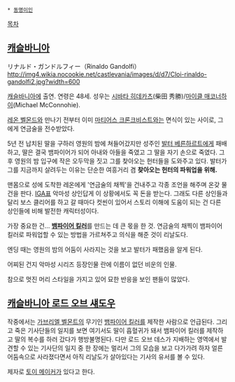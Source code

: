  * [[동명이인]]

[[목차]]

== [[캐슬바니아]] ==
リナルド・ガンドルフィー（Rinaldo Gandolfi）
http://img4.wikia.nocookie.net/castlevania/images/d/d7/Cloi-rinaldo-gandolfi2.jpg?width=600

[[캐슬바니아]]에 출연. 연령은 48세. 성우는 [[시바타 히데카츠]](柴田 秀勝)/[[마이클 매코너하이]](Michael McConnohie).

[[레온 벨몬드]]와 만나기 전부터 이미 [[마티어스 크론크비스트]]와는 면식이 있는 사이로, 그에게 연금술을 전수받았다.

5년 전 납치된 딸을 구하러 영원의 밤에 쳐들어갔지만 성주인 [[발터 베른하르트]]에게 패배하고, 딸은 결국 뱀파이어가 되어 아내와 아들을 죽였고 그 딸을 자기 손으로 죽였다. 그 후 영원의 밤 입구에 작은 오두막을 짓고 그를 찾아오는 헌터들을 도와주고 있다. 발터가 그를 지금까지 살려두는 이유는 단순한 여흥거리 겸 '''찾아오는 헌터의 파워업을 위해.'''

맨몸으로 성에 도착한 레온에게 '연금술의 채찍'을 건내주고 각종 조언을 해주며 온갖 물건을 판다. [[IGA]]표 악마성 상인답게 이 상황에서도 꼭 돈을 받는다. 그래도 다른 상인들과 달리 보스 클리어를 하고 갈 때마다 컷씬이 있어서 스토리 이해에 도움이 되는 건 다른 상인들에 비해 발전한 캐릭터성이다.

가장 중요한 건… '''[[뱀파이어 킬러]]'''를 만드는 데 큰 몫을 한 것. 연금술의 채찍이 뱀파이어 킬러로 파워업할 수 있는 방법을 가르쳐주고 의식을 해준 것이 리날도다.

엔딩 때는 영원의 밤의 어둠이 사라지는 것을 보고 발터가 패했음을 알게 된다.

어찌된 건지 악마성 시리즈 등장인물 란에 이름이 없던 비운의 인물.

참으로 멋진 머리 스타일을 가지고 있어 묘한 반응을 보인 팬들이 많았다.

== [[캐슬바니아 로드 오브 섀도우]] ==
작중에서는 [[가브리엘 벨몬트]]의 무기인 [[컴뱃 크로스|뱀파이어 킬러]]를 제작한 사람으로 언급된다. 그리고 죽은 기사단들의 일지를 보면 여기서도 딸이 흡혈귀가 돼서 뱀파이어 킬러를 제작하고 딸의 복수를 하러 갔다가 행방불명된다. 다만 로드 오브 데스가 지배하는 영역에서 발견할 수 있는 기사단의 일지 중 한 장에는 멀리서 그의 모습을 보고 다가가려 하자 얼른 어둠속으로 사라졌다면서 아직 리날도가 살아있다는 기사의 유서를 볼 수 있다.

제자로 [[토이 메이커]]가 있다고 한다.
